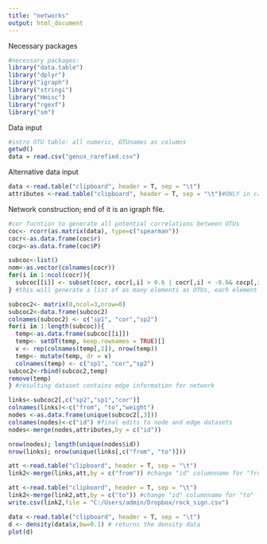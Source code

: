 ```yaml
---
title: "networks"
output: html_document
---
```

Necessary packages
```r
#necessary packages:
library("data.table")
library("dplyr")
library("igraph")
library("stringi")
library("Hmisc")
library("rgexf")
library("sm")
```

Data input
```r
#intro OTU table: all numeric, OTUnames as columns
getwd() 
data = read.csv("genus_rarefied.csv")
```

Alternative data input
```r
data <-read.table("clipboard", header = T, sep = "\t")
attributes <-read.table("clipboard", header = T, sep = "\t")#ONLY in case need to copy/paste dataset in
```

Network construction; end of it is an igraph file.
```r
#cor fucntion to generate all potential correlations between OTUs
coc<- rcorr(as.matrix(data), type=c("spearman")) 
cocr<-as.data.frame(coc$r)
cocp<-as.data.frame(coc$P)

subcoc<-list()
nom<-as.vector(colnames(cocr))
for(i in 1:ncol(cocr)){
  subcoc[[i]] <- subset(cocr, cocr[,i] > 0.6 | cocr[,i] < -0.6& cocp[,i] < 0.01, select = c(nom[[i]]))
} #this will generate a list of as many elements as OTUs, each element contains a vector with only OTU correlations above the predetermined cutoff (r=0.6 and p-value 0.5 here)

subcoc2<- matrix(0,ncol=3,nrow=0)
subcoc2<-data.frame(subcoc2)
colnames(subcoc2) <- c("sp1", "cor","sp2")
for(i in 1:length(subcoc)){
  temp<-as.data.frame(subcoc[[i]])
  temp<- setDT(temp, keep.rownames = TRUE)[]
  v <- rep(colnames(temp[,2]), nrow(temp))  
  temp<- mutate(temp, dr = v)
  colnames(temp) <- c("sp1", "cor","sp2")
subcoc2<-rbind(subcoc2,temp)
remove(temp)
} #resulting dataset contains edge information for network

links<-subcoc2[,c("sp2","sp1","cor")]
colnames(links)<-c("from", "to","weight")
nodes <-as.data.frame(unique(subcoc2[,3]))
colnames(nodes)<-c("id") #final edits to node and edge datasets
nodes<-merge(nodes,attributes,by = c("id"))

nrow(nodes); length(unique(nodes$id))
nrow(links); nrow(unique(links[,c("from", "to")]))
```
```r
att <-read.table("clipboard", header = T, sep = "\t")
link2<-merge(links,att,by = c("from")) #change "id" columnname for "from" - to add other attributes
```
```r
att <-read.table("clipboard", header = T, sep = "\t")
link2<-merge(link2,att,by = c("to")) #change "id" columnname for "to" - to add other attributes
write.csv(link2,file = "C:/Users/admin/Dropbox/rock_sign.csv")
```

```r
data <-read.table("clipboard", header = T, sep = "\t")
d <- density(data$x,bw=0.1) # returns the density data
plot(d)
```


